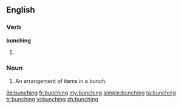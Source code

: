 ==English==

===Verb===
'''bunching'''

# {{present participle of|bunch}}

===Noun===
{{en-noun}}

# An arrangement of items in a bunch.

[[de:bunching]]
[[fr:bunching]]
[[my:bunching]]
[[simple:bunching]]
[[ta:bunching]]
[[tr:bunching]]
[[vi:bunching]]
[[zh:bunching]]